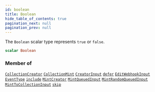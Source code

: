 ```yaml
---
id: boolean
title: Boolean
hide_table_of_contents: true
pagination_next: null
pagination_prev: null
---
```








The `Boolean` scalar type represents `true` or `false`.

```graphql
scalar Boolean
```




### Member of

[`CollectionCreator`](/api/objects/collection-creator)  <Badge class="secondary" text="object"/><Bullet />[`CollectionMint`](/api/objects/collection-mint)  <Badge class="secondary" text="object"/><Bullet />[`CreatorInput`](/api/inputs/creator-input)  <Badge class="secondary" text="input"/><Bullet />[`defer`](/api/directives/defer)  <Badge class="secondary" text="directive"/><Bullet />[`EditWebhookInput`](/api/inputs/edit-webhook-input)  <Badge class="secondary" text="input"/><Bullet />[`EventType`](/api/objects/event-type)  <Badge class="secondary" text="object"/><Bullet />[`include`](/api/directives/include)  <Badge class="secondary" text="directive"/><Bullet />[`MintCreator`](/api/objects/mint-creator)  <Badge class="secondary" text="object"/><Bullet />[`MintQueuedInput`](/api/inputs/mint-queued-input)  <Badge class="secondary" text="input"/><Bullet />[`MintRandomQueuedInput`](/api/inputs/mint-random-queued-input)  <Badge class="secondary" text="input"/><Bullet />[`MintToCollectionInput`](/api/inputs/mint-to-collection-input)  <Badge class="secondary" text="input"/><Bullet />[`skip`](/api/directives/skip)  <Badge class="secondary" text="directive"/>



